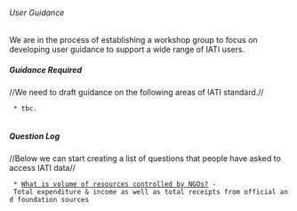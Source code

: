 ====== User Guidance ======

We are in the process of establishing a workshop group to focus on developing user guidance to support a wide range of IATI users. 

===== Guidance Required =====
//We need to draft guidance on the following areas of IATI standard.//

  * tbc. 
  
===== Question Log =====
//Below we can start creating a list of questions that people have asked to access IATI data//

  * [[Volume of NGO Resources|What is volume of resources controlled by NGOs?]] - Total expenditure & income as well as total receipts from official and foundation sources